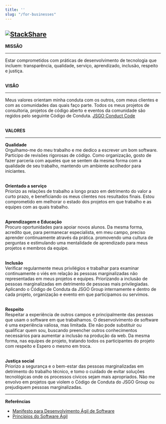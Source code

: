 ```yaml
---
title: ''
slug: "/for-businesses"
---
```


## [![StackShare](http://img.shields.io/badge/tech-stack-0690fa.svg?style=flat)](https://stackshare.io/henriquesilvadev/my-stack)

<b>MISSÃO</b>
<hr />  
Estar comprometidos com práticas de desenvolvimento de tecnologia que
incluem: transparência, qualidade, serviço, aprendizado, inclusão, respeito e justiça. 
<br /><br />

<b>VISÂO</b>
<hr />          
Meus valores orientam minha conduta com os outros, com meus clientes e com as comunidades 
das quais faço parte. Todos os meus projetos de consultoria, projetos de código aberto e 
eventos da comunidade são regidos pelo seguinte Código de Conduta.
<a href="/jsgo-conduct-code" alt="JSGO Conduct Code" target="_blank">JSGO Conduct Code</a>
<br /><br />

<b>VALORES</b>
<hr />  

<b>Qualidade</b>
<br />
Orgulhamo-me do meu trabalho e me dedico a escrever um bom software. 
Participo de revisões rigorosas de código. 
Como organização, gosto de fazer parceria com aqueles que se sentem da 
mesma forma com a qualidade de seu trabalho, mantendo um ambiente acolhedor 
para iniciantes.
<br /><br />

<b>Orientado a serviço</b>
<br />
Priorizo as relações de trabalho a longo prazo em detrimento do valor 
a curto prazo, e beneficiando os meus clientes nos resultados finais. 
Estou comprometido em melhorar o estado dos projetos em que trabalho 
e as equipes com as quais trabalho.
<br /><br />

<b>Aprendizagem e Educação</b>
<br />
Procuro oportunidades para apoiar novos alunos. Da mesma forma, acredito que, para permanecar
especialista, em meu campo, preciso aprender continuamente através da prática. 
promovendo uma cultura de perguntas e estimulando uma mentalidade 
de aprendizado para meus projetos e membros da equipe.
<br /><br />

<b>Inclusão</b>
<br />
Verificar regularmente meus privilégios e trabalhar para examinar continuamente 
o viés em relação às pessoas marginalizadas não representadas em meus projetos 
e equipes. Priorizando a inclusão de pessoas marginalizadas em detrimento de pessoas 
mais privilegiadas. Aplicando o Código de Conduta da JSGO Group internamente 
e dentro de cada projeto, organização e evento em que participamos ou servimos.
<br /><br />

<b>Respeito</b>
<br />
Respeitar a experiência de outros campos e principalmente das pessoas 
que usam o software em que trabalhamos. O desenvolvimento de software é 
uma experiência valiosa, mas limitada. Ele não pode substituir ou qualificar 
quem sou, buscando preencher outros conhecimentos necessários para 
aumentar a inclusão na produção da web. Da mesma forma, nas equipes de 
projeto, tratando todos os participantes do projeto com respeito e Espero 
o mesmo em troca.
<br /><br />

<b>Justiça social</b>
<br />
Priorizo a segurança e o bem-estar das pessoas marginalizadas em detrimento 
do trabalho técnico, e tomo o cuidado de evitar soluções tecnológicas onde 
os processos cívicos sejam mais apropriados. Não me envolvo em projetos que 
violem o Código de Conduta do JSGO Group ou prejudiquem pessoas marginalizadas.
<hr />

<b>Referências</b>
<br />

- <a href="https://agilemanifesto.org/iso/ptbr/manifesto.html">Manifesto para Desenvolvimento Ágil de Software</a>
- <a href="https://agilemanifesto.org/iso/ptbr/principles.html">Princípios do Software Ágil</a>